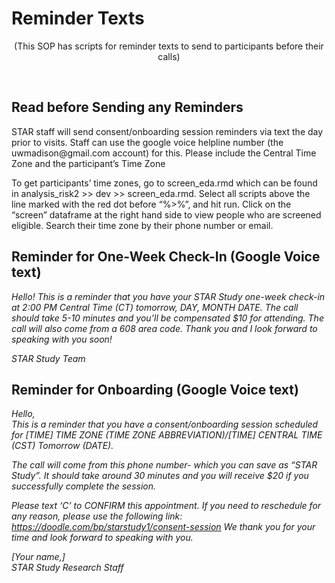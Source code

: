 # Reminder Texts {#sec-reminder_messages}

<center>(This SOP has scripts for reminder texts to send to participants before their calls)</center>

 

## Read before Sending any Reminders

STAR staff will send consent/onboarding session reminders via text the day prior to visits. Staff can use the google voice helpline number (the uwmadison\@gmail.com account) for this. Please include the Central Time Zone and the participant's Time Zone

To get participants' time zones, go to screen_eda.rmd which can be found in analysis_risk2 \>\> dev \>\> screen_eda.rmd. Select all scripts above the line marked with the red dot before "%\>%", and hit run. Click on the "screen" dataframe at the right hand side to view people who are screened eligible. Search their time zone by their phone number or email.

## Reminder for One-Week Check-In (Google Voice text)

*Hello!* *This is a reminder that you have your STAR Study one-week check-in at 2:00 PM Central Time (CT) tomorrow, DAY, MONTH DATE. The call should take 5-10 minutes and you'll be compensated \$10 for attending. The call will also come from a 608 area code. Thank you and I look forward to speaking with you soon!*

*STAR Study Team*

## Reminder for Onboarding (Google Voice text)

*Hello,*\
*This is a reminder that you have a consent/onboarding session scheduled for \[TIME\] TIME ZONE (TIME ZONE ABBREVIATION)/\[TIME\] CENTRAL TIME (CST) Tomorrow (DATE).*

*The call will come from this phone number- which you can save as "STAR Study". It should take around 30 minutes and you will receive \$20 if you successfully complete the session.*

*Please text 'C' to CONFIRM this appointment.* *If you need to reschedule for any reason, please use the following link: <https://doodle.com/bp/starstudy1/consent-session>* *We thank you for your time and look forward to speaking with you.*

*\[Your name,\]*\
*STAR Study Research Staff*
